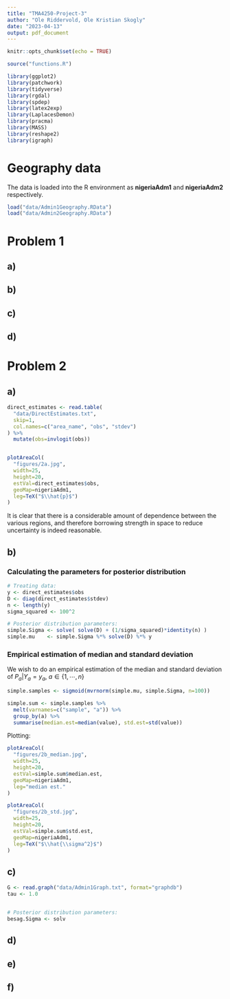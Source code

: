 ```yaml
---
title: "TMA4250-Project-3"
author: "Ole Riddervold, Ole Kristian Skogly"
date: "2023-04-13"
output: pdf_document
---
```


```r
knitr::opts_chunk$set(echo = TRUE)

source("functions.R")

library(ggplot2)
library(patchwork)
library(tidyverse)
library(rgdal)
library(spdep)
library(latex2exp)
library(LaplacesDemon)
library(pracma)
library(MASS)
library(reshape2)
library(igraph)
```

# Geography data

The data is loaded into the R environment as **nigeriaAdm1** and **nigeriaAdm2** respectively.
```r
load("data/Admin1Geography.RData")
load("data/Admin2Geography.RData")
```


# Problem 1

## a)

## b)

## c)

## d)


# Problem 2

## a)

```r
direct_estimates <- read.table(
  "data/DirectEstimates.txt",
  skip=1,
  col.names=c("area_name", "obs", "stdev")
) %>%
  mutate(obs=invlogit(obs))


plotAreaCol(
  "figures/2a.jpg",
  width=25,
  height=20,
  estVal=direct_estimates$obs,
  geoMap=nigeriaAdm1,
  leg=TeX("$\\hat{p}$")
)
```
It is clear that there is a considerable amount of dependence between the various regions, and therefore borrowing strength in space to reduce uncertainty is indeed reasonable.


## b)
### Calculating the parameters for posterior distribution
```r
# Treating data:
y <- direct_estimates$obs
D <- diag(direct_estimates$stdev)
n <- length(y)
sigma_squared <- 100^2

# Posterior distribution parameters:
simple.Sigma <- solve( solve(D) + (1/sigma_squared)*identity(n) )
simple.mu    <- simple.Sigma %*% solve(D) %*% y
```

### Empirical estimation of median and standard deviation 
We wish to do an empirical estimation of the median and standard deviation of $P_a | Y_a=y_a, \: a\in \{1, \cdots, n\}$
```r
simple.samples <- sigmoid(mvrnorm(simple.mu, simple.Sigma, n=100))

simple.sum <- simple.samples %>%
  melt(varnames=c("sample", "a")) %>%
  group_by(a) %>%
  summarise(median.est=median(value), std.est=std(value))
```
Plotting:
```r
plotAreaCol(
  "figures/2b_median.jpg",
  width=25,
  height=20,
  estVal=simple.sum$median.est,
  geoMap=nigeriaAdm1,
  leg="median est."
)

plotAreaCol(
  "figures/2b_std.jpg",
  width=25,
  height=20,
  estVal=simple.sum$std.est,
  geoMap=nigeriaAdm1,
  leg=TeX("$\\hat{\\sigma^2}$")
)
```


## c)
```r
G <- read.graph("data/Admin1Graph.txt", format="graphdb")
tau <- 1.0


# Posterior distribution parameters:
besag.Sigma <- solv
```


## d)

## e)

## f)

